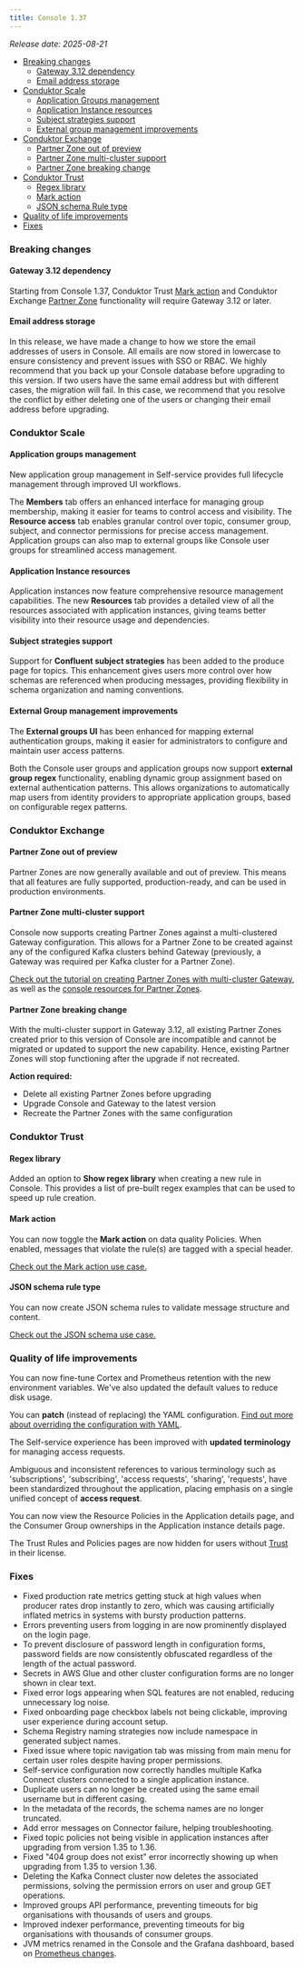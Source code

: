 ```yaml
---
title: Console 1.37
---
```


_Release date: 2025-08-21_

- [Breaking changes](#breaking-changes)
  - [Gateway 3.12 dependency](#gateway-3.12-dependency)
  - [Email address storage](#email-address-storage)
- [Conduktor Scale](#conduktor-scale)
  - [Application Groups management](#application-groups-management)
  - [Application Instance resources](#application-instance-resources)
  - [Subject strategies support](#subject-strategies-support)
  - [External group management improvements](#external-group-management-improvements)
- [Conduktor Exchange](#conduktor-exchange)
  - [Partner Zone out of preview](#partner-zone-out-of-preview)
  - [Partner Zone multi-cluster support](#partner-zone-multi-cluster-support)
  - [Partner Zone breaking change](#partner-zone-breaking-change)
- [Conduktor Trust](#conduktor-trust)
  - [Regex library](#regex-library)
  - [Mark action](#mark-action)
  - [JSON schema Rule type](#json-schema-rule-type)
- [Quality of life improvements](#quality-of-life-improvements)
- [Fixes](#fixes)

### Breaking changes

#### Gateway 3.12 dependency

Starting from Console 1.37, Conduktor Trust [Mark action](#mark-action) and Conduktor Exchange [Partner Zone](#partner-zone-breaking-change) functionality will require Gateway 3.12 or later.

#### Email address storage

In this release, we have made a change to how we store the email addresses of users in Console. All emails are now stored in lowercase to ensure consistency and prevent issues with SSO or RBAC. We highly recommend that you back up your Console database before upgrading to this version. If two users have the same email address but with different cases, the migration will fail. In this case, we recommend that you resolve the conflict by either deleting one of the users or changing their email address before upgrading.

### Conduktor Scale

#### Application groups management

New application group management in Self-service provides full lifecycle management through improved UI workflows.

The **Members** tab offers an enhanced interface for managing group membership, making it easier for teams to control access and visibility. The **Resource access** tab enables granular control over topic, consumer group, subject, and connector permissions for precise access management. Application groups can also map to external groups like Console user groups for streamlined access management.

#### Application Instance resources

Application instances now feature comprehensive resource management capabilities. The new **Resources** tab provides a detailed view of all the resources associated with application instances, giving teams better visibility into their resource usage and dependencies.

#### Subject strategies support

Support for **Confluent subject strategies** has been added to the produce page for topics. This enhancement gives users more control over how schemas are referenced when producing messages, providing flexibility in schema organization and naming conventions.

#### External Group management improvements

The **External groups UI** has been enhanced for mapping external authentication groups, making it easier for administrators to configure and maintain user access patterns.

Both the Console user groups and application groups now support **external group regex** functionality, enabling dynamic group assignment based on external authentication patterns. This allows organizations to automatically map users from identity providers to appropriate application groups, based on configurable regex patterns.

### Conduktor Exchange

#### Partner Zone out of preview

Partner Zones are now generally available and out of preview. This means that all features are fully supported, production-ready, and can be used in production environments.

#### Partner Zone multi-cluster support

Console now supports creating Partner Zones against a multi-clustered Gateway configuration. This allows for a Partner Zone to be created against any of the configured Kafka clusters behind Gateway (previously, a Gateway was required per Kafka cluster for a Partner Zone).

[Check out the tutorial on creating Partner Zones with multi-cluster Gateway](/guide/tutorials/partner-zone-multi-cluster), as well as the [console resources for Partner Zones](/guide/reference/console-reference#partner-zones).

#### Partner Zone breaking change

With the multi-cluster support in Gateway 3.12, all existing Partner Zones created prior to this version of Console are incompatible and cannot be migrated or updated to support the new capability. Hence, existing Partner Zones will stop functioning after the upgrade if not recreated.

**Action required:**

- Delete all existing Partner Zones before upgrading
- Upgrade Console and Gateway to the latest version
- Recreate the Partner Zones with the same configuration

### Conduktor Trust

#### Regex library

Added an option to **Show regex library** when creating a new rule in Console. This provides a list of pre-built regex examples that can be used to speed up rule creation.

#### Mark action

You can now toggle the **Mark action** on data quality Policies. When enabled, messages that violate the rule(s) are tagged with a special header.

[Check out the Mark action use case.](/guide/use-cases/enforce-data-quality#mark-action)

#### JSON schema rule type

You can now create JSON schema rules to validate message structure and content.

[Check out the JSON schema use case.](/guide/use-cases/enforce-data-quality#json-schema-rule)

### Quality of life improvements

You can now fine-tune Cortex and Prometheus retention with the new environment variables. We've also updated the default values to reduce disk usage.

You can **patch** (instead of replacing) the YAML configuration. [Find out more about overriding the configuration with YAML](/guide/conduktor-in-production/deploy-artifacts/deploy-cortex#overriding-with-yaml).

The Self-service experience has been improved with **updated terminology** for managing access requests.

Ambiguous and inconsistent references to various terminology such as 'subscriptions', 'subscribing', 'access requests', 'sharing', 'requests', have been standardized throughout the application, placing emphasis on a single unified concept of **access request**.

You can now view the Resource Policies in the Application details page, and the Consumer Group ownerships in the Application instance details page.

The Trust Rules and Policies pages are now hidden for users without [Trust](https://conduktor.io/trust) in their license.

### Fixes

- Fixed production rate metrics getting stuck at high values when producer rates drop instantly to zero, which was causing artificially inflated metrics in systems with bursty production patterns.
- Errors preventing users from logging in are now prominently displayed on the login page.
- To prevent disclosure of password length in configuration forms, password fields are now consistently obfuscated regardless of the length of the actual password.
- Secrets in AWS Glue and other cluster configuration forms are no longer shown in clear text.
- Fixed error logs appearing when SQL features are not enabled, reducing unnecessary log noise.
- Fixed onboarding page checkbox labels not being clickable, improving user experience during account setup.
- Schema Registry naming strategies now include namespace in generated subject names.
- Fixed issue where topic navigation tab was missing from main menu for certain user roles despite having proper permissions.
- Self-service configuration now correctly handles multiple Kafka Connect clusters connected to a single application instance.
- Duplicate users can no longer be created using the same email username but in different casing.
- In the metadata of the records, the schema names are no longer truncated.
- Add error messages on Connector failure, helping troubleshooting.
- Fixed topic policies not being visible in application instances after upgrading from version 1.35 to 1.36.
- Fixed "404 group does not exist" error incorrectly showing up when upgrading from 1.35 to version 1.36.
- Deleting the Kafka Connect cluster now deletes the associated permissions, solving the permission errors on user and group GET operations.
- Improved groups API performance, preventing timeouts for big organisations with thousands of users and groups.
- Improved indexer performance, preventing timeouts for big organisations with thousands of consumer groups.
- JVM metrics renamed in the Console and the Grafana dashboard, based on [Prometheus changes](https://prometheus.github.io/client_java/migration/simpleclient/#jvm-metrics).
